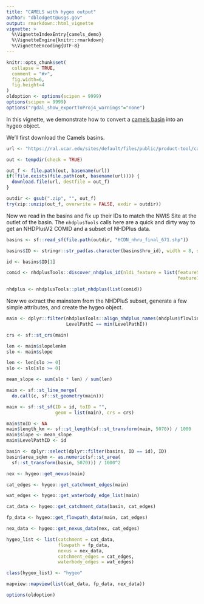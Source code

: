```yaml
---
title: "CAMELS with hygeo output"
author: "dblodgett@usgs.gov"
output: rmarkdown::html_vignette
vignette: >
  %\VignetteIndexEntry{camels_demo}
  %\VignetteEngine{knitr::rmarkdown}
  %\VignetteEncoding{UTF-8}
---
```


```r
knitr::opts_chunk$set(
  collapse = TRUE,
  comment = "#>",
  fig.width=6,
  fig.height=4
)
oldoption <- options(scipen = 9999)
options(scipen = 9999)
options("rgdal_show_exportToProj4_warnings"="none")
```

In this vignette, we demonstrate how to convert a [camels basin](https://ral.ucar.edu/solutions/products/camels) into an hygeo object.

We'll first download the Camels basins.

```r
url <- "https://ral.ucar.edu/sites/default/files/public/product-tool/camels-catchment-attributes-and-meteorology-for-large-sample-studies-dataset-downloads/basin_set_full_res.zip"

out <- tempdir(check = TRUE)

out_f <- file.path(out, basename(url))
if(!file.exists(file.path(out, basename(url)))) {
  download.file(url, destfile = out_f)
}

outdir <- gsub(".zip", "", out_f)
try(zip::unzip(out_f, overwrite = FALSE, exdir = outdir))
```
Now we read in the basins and fix up their IDs to match the NWIS Site at the outlet of the basin. The `nhdplusTools` calls here are a quick and dirty way to get an NHDPlusV2 COMID and a subset of NHDPlus data.

```r
basins <- sf::read_sf(file.path(outdir, "HCDN_nhru_final_671.shp"))

basins$ID <- stringr::str_pad(as.character(basins$hru_id), width = 8, side = "left", pad = "0")

id <- basins$ID[1]

comid <- nhdplusTools::discover_nhdplus_id(nldi_feature = list(featureSource = "nwissite", 
                                                               featureID = paste0("USGS-", id)))

nhdplus <- nhdplusTools::plot_nhdplus(list(comid))
```

Now we extract the mainstem from the NHDPluS subset, generate a few simple attributes, and create the hygeo object.

```r
main <- dplyr::filter(nhdplusTools::align_nhdplus_names(nhdplus$flowline),
                      LevelPathI == min(LevelPathI))

crs <- sf::st_crs(main)

len <- main$slopelenkm
slo <- main$slope

len <- len[slo >= 0]
slo <- slo[slo >= 0]

mean_slope <- sum(slo * len) / sum(len)

main <- sf::st_line_merge(
  do.call(c, sf::st_geometry(main)))

main <- sf::st_sf(ID = id, toID = "",
                  geom = list(main), crs = crs)

main$toID <- NA
main$length_km <- sf::st_length(sf::st_transform(main, 5070)) / 1000
main$slope <- mean_slope
main$LevelPathID <- id

basin <- dplyr::select(dplyr::filter(basins, ID == id), ID)
basin$area_sqkm <- as.numeric(sf::st_area(
  sf::st_transform(basin, 5070))) / 1000^2

nex <- hygeo::get_nexus(main)

cat_edges <- hygeo::get_catchment_edges(main)

wat_edges <- hygeo::get_waterbody_edge_list(main)

cat_data <- hygeo::get_catchment_data(basin, cat_edges)

fp_data <- hygeo::get_flowpath_data(main, cat_edges)

nex_data <- hygeo::get_nexus_data(nex, cat_edges)

hygeo_list <- list(catchment = cat_data,
                   flowpath = fp_data,
                   nexus = nex_data,
                   catchment_edges = cat_edges,
                   waterbody_edges = wat_edges)

class(hygeo_list) <- "hygeo"

mapview::mapview(list(cat_data, fp_data, nex_data))
```

```r
options(oldoption)
```
